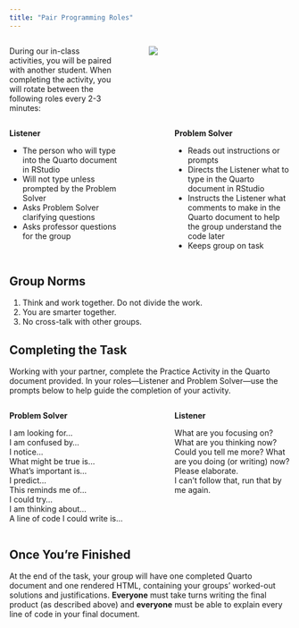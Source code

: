 ```yaml
---
title: "Pair Programming Roles"
---
```


::: columns
::: {.column width="40%"}
During our in-class activities, you will be paired with 
another student. When completing the activity, you will rotate
between the following roles every 2-3 minutes: 
:::

::: {.column width="5%"}
:::

::: {.column width="55%"}
![](cats-programming.jpg)
:::
:::

::: columns
::: {.column width="45%"}
**Listener**

- The person who will type into the Quarto document in RStudio
- Will not type unless prompted by the Problem Solver
- Asks Problem Solver clarifying questions
- Asks professor questions for the group
:::

::: {.column width="10%"}
:::

::: {.column width="45%"}
**Problem Solver**

- Reads out instructions or prompts
- Directs the Listener what to type in the Quarto document in
RStudio
- Instructs the Listener what comments to make in the Quarto 
document to help the group understand the code later
- Keeps group on task
:::
:::

## Group Norms

1. Think and work together. Do not divide the work.
2. You are smarter together.
3. No cross-talk with other groups.

<!-- add in norms outlined in week 1 -->

## Completing the Task

Working with your partner, complete the Practice Activity in 
the Quarto document provided. In your roles---Listener and
Problem Solver---use the prompts below to help guide the 
completion of your activity.

::: columns
::: {.column width="45%"}
**Problem Solver**

I am looking for...  
I am confused by...  
I notice...  
What might be true is...  
What’s important is...  
I predict...  
This reminds me of...  
I could try...  
I am thinking about...  
A line of code I could write is...  
:::

::: {.column width="10%"}
:::

::: {.column width="45%"}
**Listener**

What are you focusing on?
What are you thinking now?
Could you tell me more?
What are you doing (or writing) now?
Please elaborate.  
I can’t follow that, run that by me again.  
:::
:::






## Once You're Finished

At the end of the task, your group will have one completed 
Quarto document and one rendered HTML, containing your groups’
worked-out solutions and justifications. **Everyone** must take
turns writing the final product (as described above) and 
**everyone** must be able to explain every line of code in your
final document. 